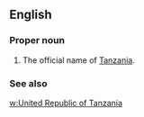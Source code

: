 ==English==

===Proper noun===
{{en-proper noun}}

# The official name of [[Tanzania]].

===See also===
[[w:United Republic of Tanzania]]